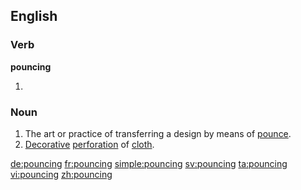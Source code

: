 ==English==

===Verb===
'''pouncing'''

# {{present participle of|pounce}}

===Noun===
{{en-noun}}

# The art or practice of transferring a design by means of [[pounce]].
# [[decorative|Decorative]] [[perforation]] of [[cloth]].

[[de:pouncing]]
[[fr:pouncing]]
[[simple:pouncing]]
[[sv:pouncing]]
[[ta:pouncing]]
[[vi:pouncing]]
[[zh:pouncing]]